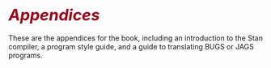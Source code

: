 # <i style="font-size: 110%; color:#990017;">Appendices</i> {- #appendices.part}

These are the appendices for the book, including an introduction to the Stan
compiler, a program style guide, and a guide to translating BUGS or JAGS
programs.
